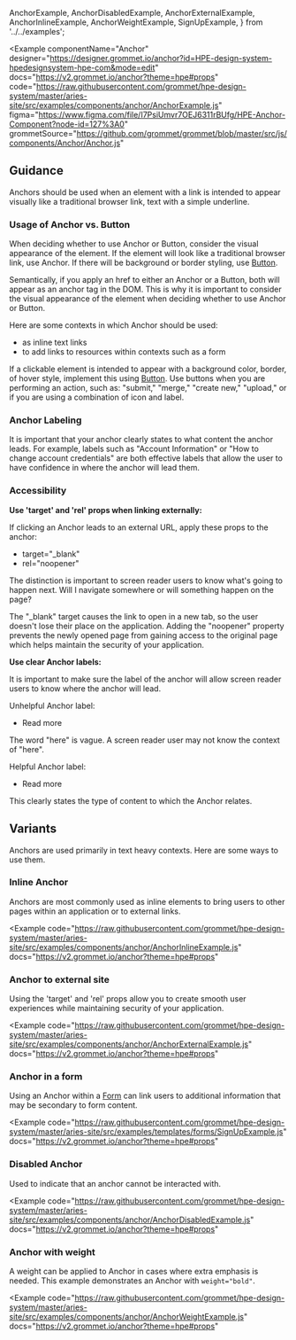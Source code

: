   AnchorExample,
  AnchorDisabledExample,
  AnchorExternalExample,
  AnchorInlineExample,
  AnchorWeightExample,
  SignUpExample,
} from '../../examples';

<Example
  componentName="Anchor"
  designer="https://designer.grommet.io/anchor?id=HPE-design-system-hpedesignsystem-hpe-com&mode=edit"
  docs="https://v2.grommet.io/anchor?theme=hpe#props"
  code="https://raw.githubusercontent.com/grommet/hpe-design-system/master/aries-site/src/examples/components/anchor/AnchorExample.js"
  figma="https://www.figma.com/file/I7PsiUmvr7OEJ6311rBUfg/HPE-Anchor-Component?node-id=127%3A0"
  grommetSource="https://github.com/grommet/grommet/blob/master/src/js/components/Anchor/Anchor.js"
>
  <AnchorExample />
</Example>

## Guidance

Anchors should be used when an element with a link is intended to appear visually like a traditional browser link, text with a simple underline.

### Usage of Anchor vs. Button

When deciding whether to use Anchor or Button, consider the visual appearance of the element. If the element will look like a traditional browser link, use Anchor. If there will be background or border styling, use [Button](/components/button).

Semantically, if you apply an href to either an Anchor or a Button, both will appear as an anchor tag in the DOM. This is why it is important to consider the visual appearance of the element when deciding whether to use Anchor or Button.

Here are some contexts in which Anchor should be used:

- as inline text links
- to add links to resources within contexts such as a form

If a clickable element is intended to appear with a background color, border, of hover style, implement this using [Button](/components/button). Use buttons when you are performing an action, such as: "submit," "merge," "create new," "upload," or if you are using a combination of icon and label.

### Anchor Labeling

It is important that your anchor clearly states to what content the anchor leads. For example, labels such as "Account Information" or "How to change account credentials" are both effective labels that allow the user to have confidence in where the anchor will lead them.

### Accessibility

**Use 'target' and 'rel' props when linking externally:**

If clicking an Anchor leads to an external URL, apply these props to the anchor:

- target="\_blank"
- rel="noopener"

The distinction is important to screen reader users to know what's going to happen next. Will I navigate somewhere or will something happen on the page?

The "\_blank" target causes the link to open in a new tab, so the user doesn't lose their place on the application. Adding the "noopener" property prevents the newly opened page from gaining access to the original page which helps maintain the security of your application.

**Use clear Anchor labels:**

It is important to make sure the label of the anchor will allow screen reader users to know where the anchor will lead.

Unhelpful Anchor label:

- Read more <GrommetAnchor label="here" />

The word "here" is vague. A screen reader user may not know the context of "here".

Helpful Anchor label:

- Read more <GrommetAnchor label="Anchor documentation" />

This clearly states the type of content to which the Anchor relates.

## Variants

Anchors are used primarily in text heavy contexts. Here are some ways
to use them.

### Inline Anchor

Anchors are most commonly used as inline elements to bring users to other pages within an application or to external links.

<Example
  code="https://raw.githubusercontent.com/grommet/hpe-design-system/master/aries-site/src/examples/components/anchor/AnchorInlineExample.js"
  docs="https://v2.grommet.io/anchor?theme=hpe#props"
>
  <AnchorInlineExample />
</Example>

### Anchor to external site

Using the 'target' and 'rel' props allow you to create smooth user experiences while maintaining security of your application.

<Example
  code="https://raw.githubusercontent.com/grommet/hpe-design-system/master/aries-site/src/examples/components/anchor/AnchorExternalExample.js"
  docs="https://v2.grommet.io/anchor?theme=hpe#props"
>
  <AnchorExternalExample />
</Example>

### Anchor in a form

Using an Anchor within a [Form](/templates/forms) can link users to additional information that may be secondary to form content.

<Example
  code="https://raw.githubusercontent.com/grommet/hpe-design-system/master/aries-site/src/examples/templates/forms/SignUpExample.js"
  docs="https://v2.grommet.io/anchor?theme=hpe#props"
>
  <SignUpExample />
</Example>

### Disabled Anchor

Used to indicate that an anchor cannot be interacted with.

<Example
  code="https://raw.githubusercontent.com/grommet/hpe-design-system/master/aries-site/src/examples/components/anchor/AnchorDisabledExample.js"
  docs="https://v2.grommet.io/anchor?theme=hpe#props"
>
  <AnchorDisabledExample />
</Example>

### Anchor with weight

A weight can be applied to Anchor in cases where extra emphasis is needed. This example demonstrates an Anchor with `weight="bold"`.

<Example
  code="https://raw.githubusercontent.com/grommet/hpe-design-system/master/aries-site/src/examples/components/anchor/AnchorWeightExample.js"
  docs="https://v2.grommet.io/anchor?theme=hpe#props"
>
  <AnchorWeightExample />
</Example>
